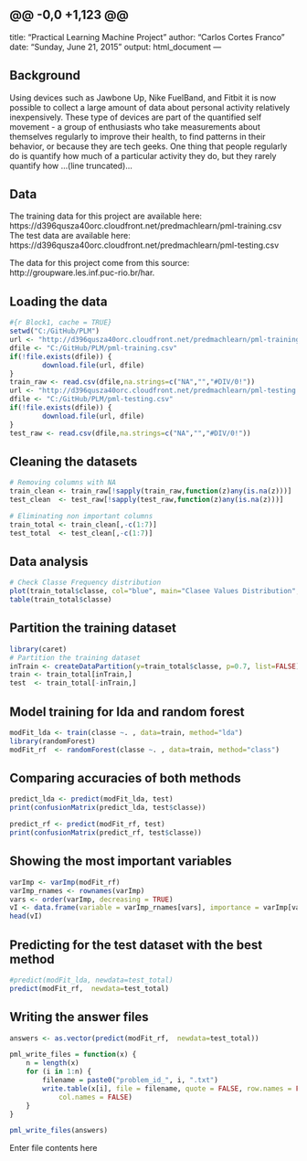 @@ -0,0 +1,123 @@
---
title: "Practical Learning Machine Project"
author: "Carlos Cortes Franco"
date: "Sunday, June 21, 2015"
output: html_document
---

## Background

Using devices such as Jawbone Up, Nike FuelBand, and Fitbit it is now possible to collect a large amount of data about personal activity relatively inexpensively. These type of devices are part of the quantified self movement - a group of enthusiasts who take measurements about themselves regularly to improve their health, to find patterns in their behavior, or because they are tech geeks. One thing that people regularly do is quantify how much of a particular activity they do, but they rarely quantify how ...(line truncated)...

## Data 

The training data for this project are available here: https://d396qusza40orc.cloudfront.net/predmachlearn/pml-training.csv
The test data are available here: https://d396qusza40orc.cloudfront.net/predmachlearn/pml-testing.csv

The data for this project come from this source: http://groupware.les.inf.puc-rio.br/har. 

## Loading the data

```r
#{r Block1, cache = TRUE}
setwd("C:/GitHub/PLM")
url <- "http://d396qusza40orc.cloudfront.net/predmachlearn/pml-training.csv"
dfile <- "C:/GitHub/PLM/pml-training.csv"
if(!file.exists(dfile)) {
        download.file(url, dfile)
}
train_raw <- read.csv(dfile,na.strings=c("NA","","#DIV/0!"))
url <- "http://d396qusza40orc.cloudfront.net/predmachlearn/pml-testing.csv"
dfile <- "C:/GitHub/PLM/pml-testing.csv"
if(!file.exists(dfile)) {
        download.file(url, dfile)
}
test_raw <- read.csv(dfile,na.strings=c("NA","","#DIV/0!"))
```

## Cleaning the datasets
```r

# Removing columns with NA
train_clean <- train_raw[!sapply(train_raw,function(z)any(is.na(z)))]
test_clean  <- test_raw[!sapply(test_raw,function(z)any(is.na(z)))]

# Eliminating non important columns
train_total <- train_clean[,-c(1:7)]
test_total  <- test_clean[,-c(1:7)]
```

## Data analysis
```r

# Check Classe Frequency distribution 
plot(train_total$classe, col="blue", main="Clasee Values Distribution", xlab="Classe", ylab="Frequency")
table(train_total$classe)
```

## Partition the training dataset
```r

library(caret)
# Partition the training dataset
inTrain <- createDataPartition(y=train_total$classe, p=0.7, list=FALSE)
train <- train_total[inTrain,]
test  <- train_total[-inTrain,]
```

## Model training for lda and random forest
```r

modFit_lda <- train(classe ~. , data=train, method="lda")
library(randomForest)
modFit_rf  <- randomForest(classe ~. , data=train, method="class")

```

## Comparing accuracies of both methods
```r

predict_lda <- predict(modFit_lda, test)
print(confusionMatrix(predict_lda, test$classe))

predict_rf <- predict(modFit_rf, test)
print(confusionMatrix(predict_rf, test$classe))
```

## Showing the most important variables
```r

varImp <- varImp(modFit_rf)
varImp_rnames <- rownames(varImp) 
vars <- order(varImp, decreasing = TRUE)
vI <- data.frame(variable = varImp_rnames[vars], importance = varImp[vars,])
head(vI)
```

## Predicting for the test dataset with the best method
```r

#predict(modFit_lda, newdata=test_total)
predict(modFit_rf,  newdata=test_total)

```

## Writing the answer files
```r

answers <- as.vector(predict(modFit_rf,  newdata=test_total))

pml_write_files = function(x) {
    n = length(x)
    for (i in 1:n) {
        filename = paste0("problem_id_", i, ".txt")
        write.table(x[i], file = filename, quote = FALSE, row.names = FALSE, 
            col.names = FALSE)
    }
}

pml_write_files(answers)

```

Enter file contents here
